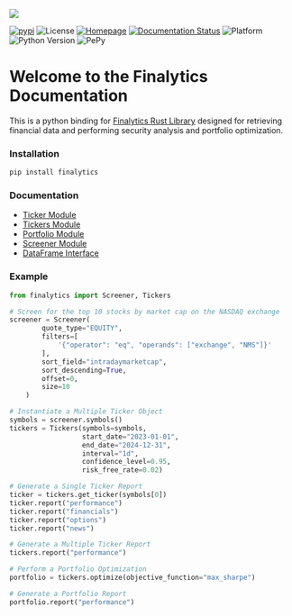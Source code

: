 ![](https://github.com/Nnamdi-sys/finalytics/raw/main/logo-color.png)

[![pypi](https://img.shields.io/pypi/v/finalytics)](https://pypi.org/project/finalytics/)
![License](https://img.shields.io/crates/l/finalytics)
[![Homepage](https://img.shields.io/badge/homepage-finalytics.rs-blue)](https://finalytics.rs/)
[![Documentation Status](https://img.shields.io/badge/docs-quarto-blue)](https://nnamdi.quarto.pub/finalytics/)
![Platform](https://img.shields.io/badge/Platform-Windows%20%7C%20Linux%20%7C%20MacOS-brightgreen)
![Python Version](https://img.shields.io/badge/Python-3.9%20%7C%203.10%20%7C%203.11%20%7C%203.12%20%7C%203.13-blue)
![PePy](https://static.pepy.tech/personalized-badge/finalytics?period=total&units=international_system&left_color=black&right_color=blue&left_text=Downloads)


# Welcome to the Finalytics Documentation

This is a python binding for [Finalytics Rust Library](https://github.com/Nnamdi-sys/finalytics) designed for retrieving financial data and performing security analysis and portfolio optimization.

### Installation

```bash
pip install finalytics
```

### Documentation

- [Ticker Module](ticker.qmd)
- [Tickers Module](tickers.qmd)
- [Portfolio Module](portfolio.qmd)
- [Screener Module](screener.qmd)
- [DataFrame Interface](dataframe.qmd)


### Example

```python
from finalytics import Screener, Tickers

# Screen for the top 10 stocks by market cap on the NASDAQ exchange
screener = Screener(
        quote_type="EQUITY",
        filters=[
            '{"operator": "eq", "operands": ["exchange", "NMS"]}'
        ],
        sort_field="intradaymarketcap",
        sort_descending=True,
        offset=0,
        size=10
    )

# Instantiate a Multiple Ticker Object
symbols = screener.symbols()
tickers = Tickers(symbols=symbols,
                  start_date="2023-01-01",
                  end_date="2024-12-31",
                  interval="1d",
                  confidence_level=0.95,
                  risk_free_rate=0.02)

# Generate a Single Ticker Report
ticker = tickers.get_ticker(symbols[0])
ticker.report("performance")
ticker.report("financials")
ticker.report("options")
ticker.report("news")

# Generate a Multiple Ticker Report
tickers.report("performance")

# Perform a Portfolio Optimization
portfolio = tickers.optimize(objective_function="max_sharpe")

# Generate a Portfolio Report
portfolio.report("performance")

```


